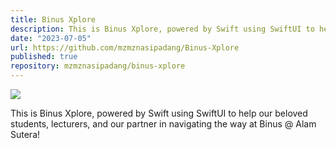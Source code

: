 ```yaml
---
title: Binus Xplore
description: This is Binus Xplore, powered by Swift using SwiftUI to help our beloved students, lecturers, and our partner in navigating the way at Binus @ Alam Sutera!
date: "2023-07-05"
url: https://github.com/mzmznasipadang/Binus-Xplore
published: true
repository: mzmznasipadang/binus-xplore
---
```



[![](https://unkey.dev/images/landing/app.png)](https://github.com/mzmznasipadang/Binus-Xplore)

This is Binus Xplore, powered by Swift using SwiftUI to help our beloved students, lecturers, and our partner in navigating the way at Binus @ Alam Sutera!
